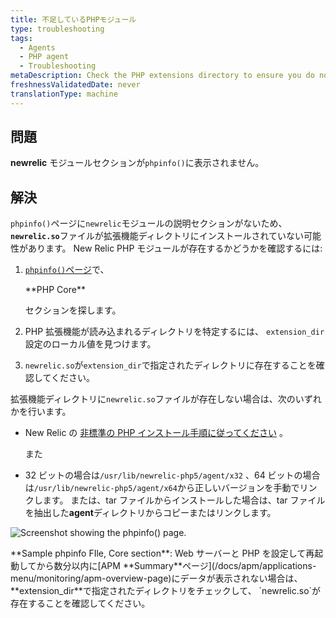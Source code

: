 ```yaml
---
title: 不足しているPHPモジュール
type: troubleshooting
tags:
  - Agents
  - PHP agent
  - Troubleshooting
metaDescription: Check the PHP extensions directory to ensure you do not have a non-standard installation for the New Relic PHP agent .
freshnessValidatedDate: never
translationType: machine
---
```


## 問題

<DNT>**newrelic**</DNT> モジュールセクションが`phpinfo()`に表示されません。

## 解決

`phpinfo()`ページに`newrelic`モジュールの説明セクションがないため、 <DNT>**`newrelic.so`**</DNT>ファイルが拡張機能ディレクトリにインストールされていない可能性があります。 New Relic PHP モジュールが存在するかどうかを確認するには:

1. [`phpinfo()`ページ](/docs/php/php-kb-103)で、

   <DNT>
     **PHP Core**
   </DNT>

   セクションを探します。

2. PHP 拡張機能が読み込まれるディレクトリを特定するには、 `extension_dir`設定のローカル値を見つけます。

3. `newrelic.so`が`extension_dir`で指定されたディレクトリに存在することを確認してください。

拡張機能ディレクトリに`newrelic.so`ファイルが存在しない場合は、次のいずれかを行います。

* New Relic の [非標準の PHP インストール手順に従ってください](/docs/php/php-agent-installation-non-standard-php) 。

  また

* 32 ビットの場合は`/usr/lib/newrelic-php5/agent/x32` 、64 ビットの場合は`/usr/lib/newrelic-php5/agent/x64`から正しいバージョンを手動でリンクします。 または、tar ファイルからインストールした場合は、tar ファイルを抽出した<DNT>**agent**</DNT>ディレクトリからコピーまたはリンクします。

<img
  title="doc_example_phpinfo_core_0.png"
  alt="Screenshot showing the phpinfo() page."
  src="/images/apm_diagram_php-info-extension-dir.webp"
/>

<figcaption>
  <DNT>**Sample phpinfo FIle, Core section**</DNT>: Web サーバーと PHP を設定して再起動してから数分以内に[APM <DNT>**Summary**</DNT>ページ](/docs/apm/applications-menu/monitoring/apm-overview-page)にデータが表示されない場合は、 <DNT>**extension_dir**</DNT>で指定されたディレクトリをチェックして、 `newrelic.so`が存在することを確認してください。
</figcaption>
